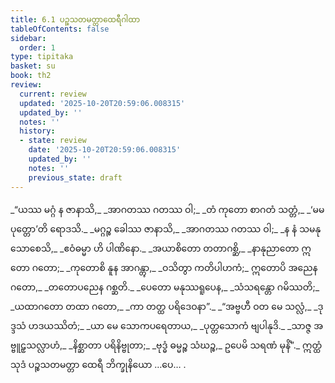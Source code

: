 ```yaml
---
title: 6.1 ပဉ္စသတမတ္တာထေရီဂါထာ
tableOfContents: false
sidebar:
  order: 1
type: tipitaka
basket: su
book: th2
review:
  current: review
  updated: '2025-10-20T20:59:06.008315'
  updated_by: ''
  notes: ''
  history:
  - state: review
    date: '2025-10-20T20:59:06.008315'
    updated_by: ''
    notes: ''
    previous_state: draft
---
```



<DynamicBreadcrumb />


<ReviewStatus review={frontmatter.review} showDetails={true} />

<HypothesisAnnotation frontmatter={frontmatter} />

<Division number="127" book="th2" e="ch" v="19" p="394">

<Paragraph number="182" type="verses" book="th2">
_“ယဿ မဂ္ဂံ န ဇာနာသိ,_  
_အာဂတဿ ဂတဿ ဝါ;_  
_တံ ကုတော စာဂတံ သတ္တံ,_  
_‘မမ ပုတ္တော’တိ ရောဒသိ._  

</Paragraph>

</Division>
<Division number="128" book="th2" e="ch" v="19" p="394">

<Paragraph number="183" type="verses" book="th2">
_မဂ္ဂဉ္စ ခေါဿ ဇာနာသိ,_  
_အာဂတဿ ဂတဿ ဝါ;_  
_န နံ သမနုသောစေသိ,_  
_ဧဝံဓမ္မာ ဟိ ပါဏိနော._  

</Paragraph>

</Division>
<Division number="129" book="th2" e="ch" v="19" p="394">

<Paragraph number="184" type="verses" book="th2">
_အယာစိတော တတာဂစ္ဆိ,_  
_နာနုညာတော ဣတော ဂတော;_  
_ကုတောစိ နူန အာဂန္တွာ,_  
_ဝသိတွာ ကတိပါဟကံ;_  
ဣတောပိ အညေန ဂတော,_  
_တတောပညေန ဂစ္ဆတိ._  

</Paragraph>

</Division>
<Division number="130" book="th2" e="ch" v="19" p="394">

<Paragraph number="185" type="verses" book="th2">
_ပေတော မနုဿရူပေန,_  
_သံသရန္တော ဂမိဿတိ;_  
_ယထာဂတော တထာ ဂတော,_  
_ကာ တတ္ထ ပရိဒေဝနာ”._  

</Paragraph>

</Division>
<Division number="131" book="th2" e="ch" v="19" p="394">

<Paragraph number="186" type="verses" book="th2">
_“အဗ္ဗဟီ ဝတ မေ သလ္လံ,_  
_ဒုဒ္ဒသံ ဟဒယဿိတံ;_  
_ယာ မေ သောကပရေတာယ,_  
_ပုတ္တသောကံ ဗျပါနုဒိ._  

</Paragraph>

</Division>
<Division number="132" book="th2" e="ch" v="19" p="394">

<Paragraph number="187" type="verses" book="th2">
_သာဇ္ဇ အဗ္ဗူဠှသလ္လာဟံ,_  
_နိစ္ဆာတာ ပရိနိဗ္ဗုတာ;_  
_ဗုဒ္ဓံ ဓမ္မဉ္စ သံဃဉ္စ,_  
ဥပေမိ သရဏံ မုနိံ”._  

</Paragraph>

<Paragraph number="188" book="th2">
ဣတ္ထံ သုဒံ ပဉ္စသတမတ္တာ ထေရီ ဘိက္ခုနိယော …ပေ… .
</Paragraph>
</Division>